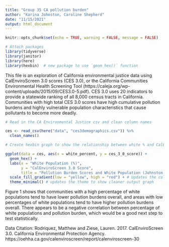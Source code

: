 ```yaml
---
title: "Group 35 CA pollution burden"
author: "Karina Johnston, Caroline Shepherd"
date: "11/15/2021"
output: html_document
---
```


```r
knitr::opts_chunk$set(echo = TRUE, warning = FALSE, message = FALSE)

# Attach packages
library(tidyverse)
library(janitor)
library(here)
library(hexbin)  # new package to use `geom_hex()` function
```

This file is an exploration of California environmental justice data using CalEnviroScreen 3.0 scores (CES 3.0), or the California Communities Environmental Health Screening Tool (https://caleja.org/wp-content/uploads/2015/09/CES3.0-5.pdf). CES 3.0 uses 20 indicators to provide a statewide ranking of all 8,000 census tracts in California. Communities with high total CES 3.0 scores have high cumulative pollution burdens and highly vulnerable population characteristics that cause pollutants to become more deadly.

```r
# Read in the CA Environmental Justice csv and clean column names

ces <- read_csv(here("data", "ces3demographics.csv")) %>% 
  clean_names()
```


```r

# Create hexbin graph to show the relationship between white % and CalEnviroScreen pollution burden score

ggplot(data = ces, aes(x = white_percent, y = ces_3_0_score)) +
  geom_hex() +
  labs(x = "White Population (%)", 
       y = "CalEnviroScreen 3.0 Score",
       title = "Pollution Burden Scores and White Population (Johnston & Shepherd)") +
  scale_fill_gradient(low = "yellow", high = "red") + # Updates the color fill pattern
  theme_minimal() # updates the theme to show cleaner output graph

```

Figure 1 shows that communities with a high percentage of white populations tend to have lower pollution burdens overall, and areas with low percentages of white populations tend to have higher pollution burdens overall. There appears to be a negative correlation between percentage of white populations and pollution burden, which would be a good next step to test statistically.

Data Citation: Rodriquez, Matthew and Ziese, Lauren. 2017. CalEnviroScreen 3.0. California Environmental Protection Agency. https://oehha.ca.gov/calenviroscreen/report/calenviroscreen-30

